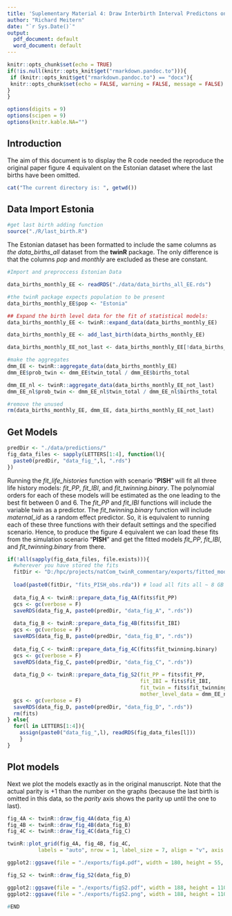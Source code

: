```yaml
---
title: 'Suplementary Material 4: Draw Interbirth Interval Predictons on the Last Birth Omited Data'
author: "Richard Meitern"
date: "`r Sys.Date()`"
output:
  pdf_document: default
  word_document: default
---
```


```r
knitr::opts_chunk$set(echo = TRUE)
if(!is.null(knitr::opts_knit$get("rmarkdown.pandoc.to"))){
 if (knitr::opts_knit$get("rmarkdown.pandoc.to") == "docx"){
 knitr::opts_chunk$set(echo = FALSE, warning = FALSE, message = FALSE)
} 
}

options(digits = 9)
options(scipen = 9)
options(knitr.kable.NA="")
```

## Introduction

The aim of this document is to display the R code needed the reproduce the original paper figure 4 equivalent on the Estonian dataset where the last births have been omitted.


```r
cat("The current directory is: ", getwd())
```
## Data Import Estonia

```r
#get last birth adding function
source("./R/last_birth.R")
```


The Estonian dataset has been formatted to include the same columns as *the data_births_all* dataset from the **twinR** package. The only difference is that the columns *pop* and *monthly* are excluded as these are constant.

```r
#Import and preproccess Estonian Data

data_births_monthly_EE <- readRDS("./data/data_births_all_EE.rds")

#the twinR package expects population to be present
data_births_monthly_EE$pop <- "Estonia" 

## Expand the birth level data for the fit of statistical models:
data_births_monthly_EE <- twinR::expand_data(data_births_monthly_EE)

data_births_monthly_EE <- add_last_birth(data_births_monthly_EE)

data_births_monthly_EE_not_last <- data_births_monthly_EE[!data_births_monthly_EE$last,]

#make the aggregates
dmm_EE <- twinR::aggregate_data(data_births_monthly_EE)
dmm_EE$prob_twin <- dmm_EE$twin_total / dmm_EE$births_total

dmm_EE_nl <- twinR::aggregate_data(data_births_monthly_EE_not_last)
dmm_EE_nl$prob_twin <- dmm_EE_nl$twin_total / dmm_EE_nl$births_total

#remove the unused
rm(data_births_monthly_EE, dmm_EE, data_births_monthly_EE_not_last)
```

## Get Models

```r
predDir <- "./data/predictions/"
fig_data_files <- sapply(LETTERS[1:4], function(l){
  paste0(predDir, "data_fig_",l, ".rds")
})
```

Running the *fit_life_histories* function with scenario “**PISH**” will fit all three life history models: *fit_PP*, *fit_IBI*, and *fit_twinning.binary*. The polynomial orders for each of these models will be estimated as the one leading to the best fit between 0 and 6. The *fit_PP* and *fit_IBI* functions will include the variable twin as a predictor. The *fit_twinning.binary* function will include *maternal_id* as a random effect predictor. So, it is equivalent to running each of these three functions with their default settings and the specified scenario. Hence, to produce the figure 4 equivalent we can load  these fits from the simulation scenario “**PISH**” and get the fitted models *fit_PP*, *fit_IBI*, and *fit_twinning.binary* from there.

```r
if(!all(sapply(fig_data_files, file.exists))){
  #wherever you have stored the fits 
  fitDir <- "D:/hpc/projects/natCom_twinR_commentary/exports/fitted_models_EE_nl/"
  
  load(paste0(fitDir, "fits_PISH_obs.rda")) # load all fits all ~ 8 GB
  
  data_fig_A <- twinR::prepare_data_fig_4A(fits$fit_PP)
  gcs <- gc(verbose = F)
  saveRDS(data_fig_A, paste0(predDir, "data_fig_A", ".rds"))
  
  data_fig_B <- twinR::prepare_data_fig_4B(fits$fit_IBI)
  gcs <- gc(verbose = F)
  saveRDS(data_fig_B, paste0(predDir, "data_fig_B", ".rds"))
  
  data_fig_C <- twinR::prepare_data_fig_4C(fits$fit_twinning.binary)
  gcs <- gc(verbose = F)
  saveRDS(data_fig_C, paste0(predDir, "data_fig_C", ".rds"))
  
  data_fig_D <- twinR::prepare_data_fig_S2(fit_PP = fits$fit_PP,
                                           fit_IBI = fits$fit_IBI,
                                           fit_twin = fits$fit_twinning.binary,
                                           mother_level_data = dmm_EE_nl)
  gcs <- gc(verbose = F)
  saveRDS(data_fig_D, paste0(predDir, "data_fig_D", ".rds"))
  rm(fits)
} else{
  for(l in LETTERS[1:4]){
    assign(paste0("data_fig_",l), readRDS(fig_data_files[l]))
    }
}

```

## Plot models 

Next we plot the models exactly as in the original manuscript. Note that the actual parity is +1 than the number on the graphs (because the last birth is omitted in this data, so the *parity* axis shows the parity up until the one to last).

```r
fig_4A <- twinR::draw_fig_4A(data_fig_A)
fig_4B <- twinR::draw_fig_4B(data_fig_B)
fig_4C <- twinR::draw_fig_4C(data_fig_C)
```

```r
twinR::plot_grid(fig_4A, fig_4B, fig_4C,
          labels = "auto", nrow = 1, label_size = 7, align = "v", axis = "lr")
```


```r
ggplot2::ggsave(file = "./exports/fig4.pdf", width = 180, height = 55, units = "mm")
```




```r
fig_S2 <- twinR::draw_fig_S2(data_fig_D)

ggplot2::ggsave(file = "./exports/figS2.pdf", width = 188, height = 110, units = "mm")
ggplot2::ggsave(file = "./exports/figS2.png", width = 188, height = 110, units = "mm")
```




```r
#END
```


